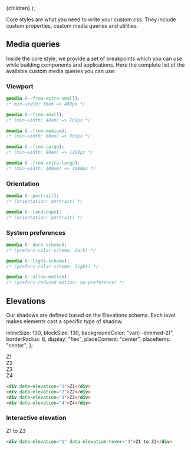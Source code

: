 
  <MdxLayout title="Styles" description="Core styles for any digital product">
    {children}
  </MdxLayout>
);

Core styles are what you need to write your custom css. They include custom properties, custom media queries and utilities.

## Media queries

Inside the core style, we provide a set of breakpoints which you can use while building components and applications. Here the complete list of the available custom media queries you can use:

### Viewport

```css
@media (--from-extra-small);
/* min-width: 30em => 480px */

@media (--from-small);
/* (min-width: 48em) => 768px */

@media (--from-medium);
/* (min-width: 60em) => 960px */

@media (--from-large);
/* (min-width: 80em) => 1280px */

@media (--from-extra-large);
/* (min-width: 100em) => 1600px */
```

### Orientation

```css
@media (--portrait);
/* (orientation: portrait) */

@media (--landscape);
/* (orientation: portrait) */
```

### System preferences

```css
@media (--dark-scheme);
/* (prefers-color-scheme: dark) */

@media (--light-scheme);
/* (prefers-color-scheme: light) */

@media (--allow-motion);
/* (prefers-reduced-motion: no-preference) */
```

## Elevations

Our shadows are defined based on the Elevations schema. Each level makes elements cast a specific type of shadow.

  inlineSize: 130,
  blockSize: 130,
  backgroundColor: "var(--dimmed-2)",
  borderRadius: 8,
  display: "flex",
  placeContent: "center",
  placeItems: "center",
};

<LiveArea>
  <div style={CardStyles} data-elevation="1">
    Z1
  </div>
  <div style={CardStyles} data-elevation="2">
    Z2
  </div>
  <div style={CardStyles} data-elevation="3">
    Z3
  </div>
  <div style={CardStyles} data-elevation="4">
    Z4
  </div>
</LiveArea>

```html
<div data-elevation="1">Z1</div>
<div data-elevation="2">Z2</div>
<div data-elevation="3">Z3</div>
<div data-elevation="4">Z4</div>
```

### Interactive elevation

<LiveArea>
  <div style={CardStyles} data-elevation="1" data-elevation-hover="3">
    Z1 to Z3
  </div>
</LiveArea>

```html
<div data-elevation="1" data-elevation-hover="3">Z1 to Z3</div>
```
